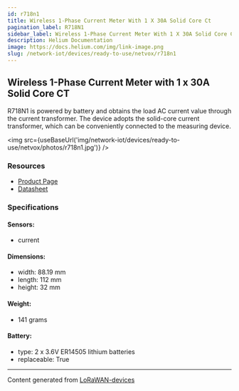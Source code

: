 ```yaml
---
id: r718n1
title: Wireless 1-Phase Current Meter With 1 X 30A Solid Core Ct
pagination_label: R718N1
sidebar_label: Wireless 1-Phase Current Meter With 1 X 30A Solid Core Ct
description: Helium Documentation
image: https://docs.helium.com/img/link-image.png
slug: /network-iot/devices/ready-to-use/netvox/r718n1
---
```



<LegacyContentBanner />

## Wireless 1-Phase Current Meter with 1 x 30A Solid Core CT

R718N1 is powered by battery and obtains the load AC current value through the current transformer.
The device adopts the solid-core current transformer, which can be conveniently connected to the
measuring device.

<img src={useBaseUrl('img/network-iot/devices/ready-to-use/netvox/photos/r718n1.jpg')} />

### Resources

- [Product Page](http://www.netvox.com.tw/product.asp?pro=R718N1)
- [Datasheet](http://www.netvox.com.tw/um/R718N1/R718N1datasheet.pdf)

### Specifications

#### Sensors:

- current

#### Dimensions:

- width: 88.19 mm
- length: 112 mm
- height: 32 mm

#### Weight:

- 141 grams

#### Battery:

- type: 2 x 3.6V ER14505 lithium batteries
- replaceable: True

---

Content generated from [LoRaWAN-devices](https://github.com/TheThingsNetwork/lorawan-devices)
